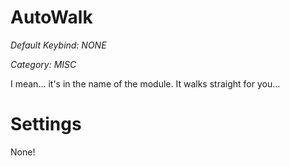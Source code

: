 # AutoWalk
*Default Keybind: NONE*

*Category: MISC*

I mean... it's in the name of the module. It walks straight for you...

# Settings
None!